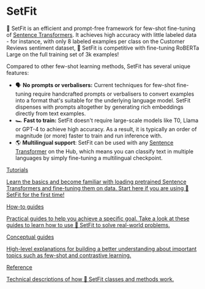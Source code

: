 # SetFit

<!--
<div class="flex justify-center">
    <img src="https://raw.githubusercontent.com/huggingface/setfit/main/assets/setfit.png">
</div>
-->

🤗 SetFit is an efficient and prompt-free framework for few-shot fine-tuning of [Sentence Transformers](https://sbert.net/). It achieves high accuracy with little labeled data - for instance, with only 8 labeled examples per class on the Customer Reviews sentiment dataset, 🤗 SetFit is competitive with fine-tuning RoBERTa Large on the full training set of 3k examples!

Compared to other few-shot learning methods, SetFit has several unique features:

* 🗣 **No prompts or verbalisers:** Current techniques for few-shot fine-tuning require handcrafted prompts or verbalisers to convert examples into a format that's suitable for the underlying language model. SetFit dispenses with prompts altogether by generating rich embeddings directly from text examples.
* 🏎 **Fast to train:** SetFit doesn't require large-scale models like T0, Llama or GPT-4 to achieve high accuracy. As a result, it is typically an order of magnitude (or more) faster to train and run inference with.
* 🌎 **Multilingual support**: SetFit can be used with any [Sentence Transformer](https://huggingface.co/models?library=sentence-transformers&sort=downloads) on the Hub, which means you can classify text in multiple languages by simply fine-tuning a multilingual checkpoint.

<div class="mt-10">
  <div class="w-full flex flex-col space-y-4 md:space-y-0 md:grid md:grid-cols-2 md:gap-y-4 md:gap-x-5">
    <a class="!no-underline border dark:border-gray-700 p-5 rounded-lg shadow hover:shadow-lg" href="./tutorials/overview"
      ><div class="w-full text-center bg-gradient-to-br from-blue-400 to-blue-500 rounded-lg py-1.5 font-semibold mb-5 text-white text-lg leading-relaxed">Tutorials</div>
      <p class="text-gray-700">Learn the basics and become familiar with loading pretrained Sentence Transformers and fine-tuning them on data. Start here if you are using 🤗 SetFit for the first time!</p>
    </a>
    <a class="!no-underline border dark:border-gray-700 p-5 rounded-lg shadow hover:shadow-lg" href="./how_to/overview"
      ><div class="w-full text-center bg-gradient-to-br from-indigo-400 to-indigo-500 rounded-lg py-1.5 font-semibold mb-5 text-white text-lg leading-relaxed">How-to guides</div>
      <p class="text-gray-700">Practical guides to help you achieve a specific goal. Take a look at these guides to learn how to use 🤗 SetFit to solve real-world problems.</p>
    </a>
    <a class="!no-underline border dark:border-gray-700 p-5 rounded-lg shadow hover:shadow-lg" href="./conceptual_guides/setfit"
      ><div class="w-full text-center bg-gradient-to-br from-pink-400 to-pink-500 rounded-lg py-1.5 font-semibold mb-5 text-white text-lg leading-relaxed">Conceptual guides</div>
      <p class="text-gray-700">High-level explanations for building a better understanding about important topics such as few-shot and contrastive learning.</p>
   </a>
    <a class="!no-underline border dark:border-gray-700 p-5 rounded-lg shadow hover:shadow-lg" href="./reference/main"
      ><div class="w-full text-center bg-gradient-to-br from-purple-400 to-purple-500 rounded-lg py-1.5 font-semibold mb-5 text-white text-lg leading-relaxed">Reference</div>
      <p class="text-gray-700">Technical descriptions of how 🤗 SetFit classes and methods work.</p>
    </a>
  </div>
</div>
